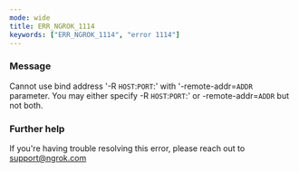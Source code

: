 ```yaml
---
mode: wide
title: ERR_NGROK_1114
keywords: ["ERR_NGROK_1114", "error 1114"]
---
```



### Message

Cannot use bind address '-R `HOST`:`PORT`:' with '-remote-addr=`ADDR` parameter.
You may either specify -R `HOST`:`PORT`:' or -remote-addr=`ADDR` but not both.

<ErrorDetails />

### Further help

If you're having trouble resolving this error, please reach out to [support@ngrok.com](mailto:support@ngrok.com?subject=Help%20with%20ERR_NGROK_1114)
